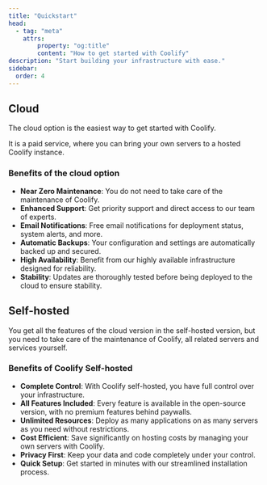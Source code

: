 ```yaml
---
title: "Quickstart"
head:
  - tag: "meta"
    attrs:
        property: "og:title"
        content: "How to get started with Coolify"
description: "Start building your infrastructure with ease."
sidebar:
  order: 4
---
```



## Cloud

The cloud option is the easiest way to get started with Coolify.

It is a paid service, where you can bring your own servers to a hosted Coolify instance.

### Benefits of the cloud option

- **Near Zero Maintenance**: You do not need to take care of the maintenance of Coolify.
- **Enhanced Support**: Get priority support and direct access to our team of experts.
- **Email Notifications**: Free email notifications for deployment status, system alerts, and more.
- **Automatic Backups**: Your configuration and settings are automatically backed up and secured.
- **High Availability**: Benefit from our highly available infrastructure designed for reliability.
- **Stability**: Updates are thoroughly tested before being deployed to the cloud to ensure stability.

<LinkCard 
  title="🚀 Start using Coolify Cloud" 
  description="Get started in minutes with our managed solution"
  href="https://app.coolify.io/register"
/>

## Self-hosted

You get all the features of the cloud version in the self-hosted version, but you need to take care of the maintenance of Coolify, all related servers and services yourself.

### Benefits of Coolify Self-hosted

- **Complete Control**: With Coolify self-hosted, you have full control over your infrastructure.
- **All Features Included**: Every feature is available in the open-source version, with no premium features behind paywalls.
- **Unlimited Resources**: Deploy as many applications on as many servers as you need without restrictions.
- **Cost Efficient**: Save significantly on hosting costs by managing your own servers with Coolify.
- **Privacy First**: Keep your data and code completely under your control.
- **Quick Setup**: Get started in minutes with our streamlined installation process.

<LinkCard 
  title="🛠️ Install Coolify Self-Hosted" 
  description="Deploy Coolify on your own infrastructure"
  href="/installation"
/>
